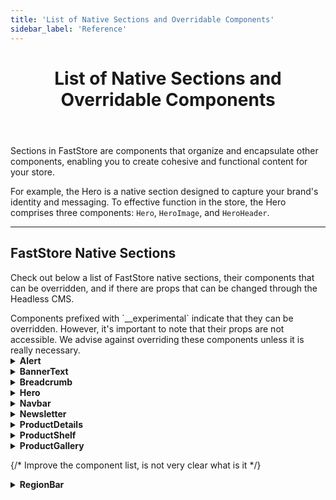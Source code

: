 ```yaml
---
title: 'List of Native Sections and Overridable Components'
sidebar_label: 'Reference'
---
```



<header>

# List of Native Sections and Overridable Components

</header>

Sections in FastStore are components that organize and encapsulate other components, enabling you to create cohesive and functional content for your store.

For example, the Hero is a native section designed to capture your brand's identity and messaging. To effective function in the store, the Hero comprises three components: `Hero`, `HeroImage`, and `HeroHeader`.

---

## FastStore Native Sections

Check out below a list of FastStore native sections, their components that can be overridden, and if there are props that can be changed through the Headless CMS.

<Callout type="warning" emoji="⚠️">
  Components prefixed with `__experimental` indicate that they can be
  overridden. However, it's important to note that their props are not
  accessible. We advise against overriding these components unless it is really
  necessary.
</Callout>

<details>
<summary><b>Alert</b></summary>

| Type                              | Availability                                                                                                                                                                          |
| --------------------------------- | ------------------------------------------------------------------------------------------------------------------------------------------------------------------------------------- |
| Documentation                     | <a href="/components/molecules/alert" target="_blank" className="nx-text-primary-600 nx-underline nx-decoration-from-font [text-underline-position:from-font]">Alert FastStore UI</a> |
| Overridable components            | `Alert` and `Icon`                                                                                                                                                                    |
| Headless CMS: props customization | <ul className="doc-list"><li> `Icon`</li><li> `dismissible`</li></ul>                                                                                                                 |

</details>

<details>
<summary><b>BannerText</b></summary>

| Type                              | Availability                                                                                                                                                                                      |
| --------------------------------- | ------------------------------------------------------------------------------------------------------------------------------------------------------------------------------------------------- |
| Documentation                     | <a href="/components/organisms/banner-text" target="_blank" className="nx-text-primary-600 nx-underline nx-decoration-from-font [text-underline-position:from-font]">Banner Text FastStore UI</a> |
| Overridable components            | <ul className="doc-list"><li> `BannerText`</li> <li> `BannerTextContent`</li></ul>                                                                                                                |
| Headless CMS: props customization | <ul className="doc-list"><li> `ColorVariant`</li><li> `Variant`</li></ul>                                                                                                                         |

</details>

<details>
<summary><b>Breadcrumb</b></summary>

| Type                              | Availability                                                                                                                                                                                    |
| --------------------------------- | ----------------------------------------------------------------------------------------------------------------------------------------------------------------------------------------------- |
| Documentation                     | <a href="/components/molecules/breadcrumb" target="_blank" className="nx-text-primary-600 nx-underline nx-decoration-from-font [text-underline-position:from-font]">Breadcrumb FastStore UI</a> |
| Overridable components            | <ul className="doc-list"><li>`Breadcrumb`</li><li>`Icon`</li></ul>                                                                                                                              |
| Headless CMS: props customization | <ul className="doc-list"><li>`Icon (HomeIcon)`</li></ul>                                                                                                                                        |

</details>

<details>
<summary><b>Hero</b></summary>

| Type                              | Availability                                                                                                                                                                        |
| --------------------------------- | ----------------------------------------------------------------------------------------------------------------------------------------------------------------------------------- |
| Documentation                     | <a href="/components/organisms/hero" target="_blank" className="nx-text-primary-600 nx-underline nx-decoration-from-font [text-underline-position:from-font]">Hero FastStore UI</a> |
| Overridable Components            | <ul className="doc-list"><li> `Hero`</li><li> `HeroImage`</li><li> `HeroHeader`</li></ul>                                                                                           |
| Headless CMS: props customization | <ul className="doc-list"><li> `ButtonProps (Label, Icon)`</li><li> `ColorVariant`</li><li> `Variant`</li></ul>                                                                      |

</details>

<details>
<summary><b>Navbar</b></summary>

| Type                              | Availability                                                                                                                                                                                                                                                                                                                |
| --------------------------------- | --------------------------------------------------------------------------------------------------------------------------------------------------------------------------------------------------------------------------------------------------------------------------------------------------------------------------- |
| Documentation                     | <a href="/components/organisms/navbar" target="_blank" className="nx-text-primary-600 nx-underline nx-decoration-from-font [text-underline-position:from-font]">Navbar FastStore UI</a>                                                                                                                                     |
| Overridable components            | <ul className="doc-list"><li> `Navbar`</li> <li> `NavbarLinks`</li> <li> `NavbarLinksList`</li> <li> `NavbarSlider`</li> <li> `NavbarSliderHeader`</li> <li> `NavbarSliderContent`</li> <li> `NavbarSliderFooter`</li> <li> `NavbarHeader`</li> <li> `NavbarRow`</li> <li> `NavbarButtons`</li> <li>`IconButton` </li></ul> |
| Headless CMS: props customization | <ul className="doc-list"><li>NavbarRow: `Logo`</li><li>NavbarButtons: `SignIn Button Icon`, `Cart Icon`</li><li>Navigation: ` Regionalization Icon`, `Menu Icon`, `Home Icon`</li></ul>                                                                                                                                     |

</details>

<details>
<summary><b>Newsletter</b></summary>

| Type                              | Availability                                                                                                                                                                           |
| --------------------------------- | -------------------------------------------------------------------------------------------------------------------------------------------------------------------------------------- |
| Documentation                     | Coming soon!                                                                                                                                                                           |
| Overridable components            | <ul className="doc-list"><li> `ToastIconSuccess`</li> <li> `ToastIconError`</li> <li> `HeaderIcon`</li> <li> `InputFieldName`</li> <li> `InputFieldEmail`</li> <li> `Button`</li></ul> |
| Headless CMS: props customization | <ul className="doc-list"><li> `Icon`</li><li> `Variant (Lite / Full)`</li></ul>                                                                                                        |

</details>

<details>
<summary>
  <b>ProductDetails</b>
</summary>

| Type                              | Availability                                                                                                                                                                                                                                                                                                                                                                                     |
| --------------------------------- | ------------------------------------------------------------------------------------------------------------------------------------------------------------------------------------------------------------------------------------------------------------------------------------------------------------------------------------------------------------------------------------------------ |
| Documentation                     | <a href="/components" target="_blank" className="nx-text-primary-600 nx-underline nx-decoration-from-font [text-underline-position:from-font]">FastStore UI</a>                                                                                                                                                                                                                                  |
| Overridable components            | <ul className="doc-list"><li> `ProductTitle`</li><li> `DiscountBadge`</li><li> `BuyButton`</li><li> `Icon`</li><li> `Price`</li><li> `QuantitySelector`</li><li> `SkuSelector`</li><li> `ShippingSimulation`</li><li> `ImageGallery`</li><li> `ImageZoom`</li><li> `__experimentalImageGalleryImage`</li><li> `__experimentalImageGallery`</li><li> `__experimentalShippingSimulation`</li></ul> |
| Headless CMS: props customization | <ul className="doc-list"><li>ProductTitle: `showDiscountBadge`, `discountBadgeSize`, `showReferenceNumber`</li><li>BuyButton: `Icon`</li></ul>                                                                                                                                                                                                                                                   |

</details>

<details>
<summary><b>ProductShelf</b></summary>

| Type                              | Availability                                                                                                                                                                                          |
| --------------------------------- | ----------------------------------------------------------------------------------------------------------------------------------------------------------------------------------------------------- |
| Documentation                     | <a href="/components/organisms/product-shelf" target="_blank" className="nx-text-primary-600 nx-underline nx-decoration-from-font [text-underline-position:from-font]">Product Shelf FastStore UI</a> |
| Overridable components            | <ul className="doc-list"><li> `ProductShelf`</li><li> `__experimentalCarousel`</li><li> `__experimentalProductCard`</li></ul>                                                                         |
| Headless CMS: props customization | <ul className="doc-list"><li>Product Card Configuration: `showDiscountBadge`, `bordered`</li></ul>                                                                                                    |

</details>

<details>
<summary><b>ProductGallery</b></summary>

| Type                              | Availability                                                                                                                                                                                                                                                                                                                                                                                                     |
| --------------------------------- | ---------------------------------------------------------------------------------------------------------------------------------------------------------------------------------------------------------------------------------------------------------------------------------------------------------------------------------------------------------------------------------------------------------------- |
| Documentation                     | <a href="/components" target="_blank" className="nx-text-primary-600 nx-underline nx-decoration-from-font [text-underline-position:from-font]">FastStore UI</a>                                                                                                                                                                                                                                                  |
| Overridable components            | <ul className="doc-list"><li> `MobileFilterButton` (Mobile Filter Button)</li><li> `FilterIcon`</li><li> `PrevIcon`</li><li> `ResultsCountSkeleton` (Skeleton)</li><li> `SortSkeleton` (Skeleton)</li><li> `FilterButtonSkeleton` (Skeleton)</li><li> `LinkButtonPrev`</li><li> `LinkButtonNext`</li><li> `__experimentalFilterDesktop`</li><li> `__experimentalFilterSlider`</li><li> `__experimentalProductCard`</li></ul> |
| Headless CMS: props customization | <ul className="doc-list"><li>Previous Page Button: `Icon`</li><li>Mobile Filter Button: `Icon`</li><li>Product Card Configuration: `showDiscountBadge`, `bordered`</li></ul>                                                                                                                                                                                                                                     |

</details>

{/* Improve the component list, is not very clear what is it */}

<details>
<summary><b>RegionBar</b></summary>

| Type                              | Availability                                                                                                                                                                                     |
| --------------------------------- | ------------------------------------------------------------------------------------------------------------------------------------------------------------------------------------------------ |
| Documentation                     | <a href="/components/molecules/region-bar" target="_blank" className="nx-text-primary-600 nx-underline nx-decoration-from-font [text-underline-position:from-font]"> Region Bar FastStore UI</a> |
| Overridable components            | <ul className="doc-list"><li> `RegionBar`</li><li> `LocationIcon`</li><li> `ButtonIcon`</li></ul>                                                                                                |
| Headless CMS: props customization | <ul className="doc-list"><li>LocationIcon: `Icon`</li><li>ButtonIcon: `Icon`</li></ul>                                                                                                           |

</details>
